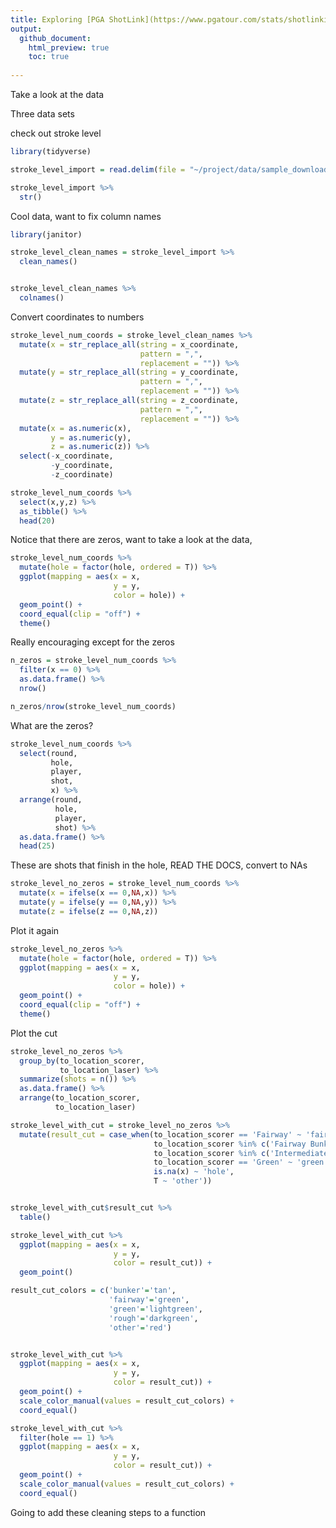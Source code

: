 ```yaml
---
title: Exploring [PGA ShotLink](https://www.pgatour.com/stats/shotlinkintelligence/overview.html)
output: 
  github_document:
    html_preview: true
    toc: true
    
---
```


Take a look at the data

Three data sets

check out stroke level

```r

library(tidyverse)

stroke_level_import = read.delim(file = "~/project/data/sample_download/StrokeLevelTOURChamp.txt")

stroke_level_import %>% 
  str()

```

Cool data, want to fix column names

```r


library(janitor)

stroke_level_clean_names = stroke_level_import %>% 
  clean_names()


stroke_level_clean_names %>% 
  colnames()


```

Convert coordinates to numbers

```r

stroke_level_num_coords = stroke_level_clean_names %>% 
  mutate(x = str_replace_all(string = x_coordinate,
                             pattern = ",",
                             replacement = "")) %>%
  mutate(y = str_replace_all(string = y_coordinate,
                             pattern = ",",
                             replacement = "")) %>% 
  mutate(z = str_replace_all(string = z_coordinate,
                             pattern = ",",
                             replacement = "")) %>% 
  mutate(x = as.numeric(x),
         y = as.numeric(y),
         z = as.numeric(z)) %>% 
  select(-x_coordinate, 
         -y_coordinate, 
         -z_coordinate)

stroke_level_num_coords %>% 
  select(x,y,z) %>% 
  as_tibble() %>% 
  head(20)


```

Notice that there are zeros, want to take a look at the data, 

```r

stroke_level_num_coords %>% 
  mutate(hole = factor(hole, ordered = T)) %>% 
  ggplot(mapping = aes(x = x,
                       y = y,
                       color = hole)) +
  geom_point() +
  coord_equal(clip = "off") +
  theme()


```


Really encouraging except for the zeros


```r

n_zeros = stroke_level_num_coords %>% 
  filter(x == 0) %>% 
  as.data.frame() %>% 
  nrow()

n_zeros/nrow(stroke_level_num_coords)

```

What are the zeros?

```r

stroke_level_num_coords %>% 
  select(round,
         hole,
         player,
         shot,
         x) %>% 
  arrange(round,
          hole,
          player,
          shot) %>% 
  as.data.frame() %>% 
  head(25)

```

These are shots that finish in the hole, READ THE DOCS, convert to NAs

```r

stroke_level_no_zeros = stroke_level_num_coords %>% 
  mutate(x = ifelse(x == 0,NA,x)) %>% 
  mutate(y = ifelse(y == 0,NA,y)) %>% 
  mutate(z = ifelse(z == 0,NA,z)) 

```


Plot it again

```r

stroke_level_no_zeros %>% 
  mutate(hole = factor(hole, ordered = T)) %>%
  ggplot(mapping = aes(x = x,
                       y = y,
                       color = hole)) +
  geom_point() +
  coord_equal(clip = "off") +
  theme()


```



Plot the cut

```r

stroke_level_no_zeros %>% 
  group_by(to_location_scorer,
           to_location_laser) %>% 
  summarize(shots = n()) %>% 
  as.data.frame() %>% 
  arrange(to_location_scorer,
          to_location_laser)

```


```r

stroke_level_with_cut = stroke_level_no_zeros %>% 
  mutate(result_cut = case_when(to_location_scorer == 'Fairway' ~ 'fairway',
                                to_location_scorer %in% c('Fairway Bunker', 'Green Side Bunker') ~ 'bunker',
                                to_location_scorer %in% c('Intermediate Rough','Primary Rough') ~ 'rough',
                                to_location_scorer == 'Green' ~ 'green',
                                is.na(x) ~ 'hole',
                                T ~ 'other'))


stroke_level_with_cut$result_cut %>% 
  table()

```



```r

stroke_level_with_cut %>% 
  ggplot(mapping = aes(x = x,
                       y = y,
                       color = result_cut)) +
  geom_point()

```

```r

result_cut_colors = c('bunker'='tan',
                      'fairway'='green',
                      'green'='lightgreen',
                      'rough'='darkgreen',
                      'other'='red')


stroke_level_with_cut %>% 
  ggplot(mapping = aes(x = x,
                       y = y,
                       color = result_cut)) +
  geom_point() +
  scale_color_manual(values = result_cut_colors) +
  coord_equal()

```


```r

stroke_level_with_cut %>% 
  filter(hole == 1) %>% 
  ggplot(mapping = aes(x = x,
                       y = y,
                       color = result_cut)) +
  geom_point() +
  scale_color_manual(values = result_cut_colors) +
  coord_equal()

```

Going to add these cleaning steps to a function



